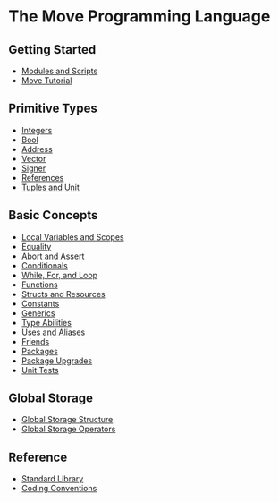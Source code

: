 # The Move Programming Language

## Getting Started

- [Modules and Scripts](modules-and-scripts.mdx)
- [Move Tutorial](move-tutorial.mdx)

## Primitive Types

- [Integers](integers.mdx)
- [Bool](bool.mdx)
- [Address](address.mdx)
- [Vector](vector.mdx)
- [Signer](signer.mdx)
- [References](references.mdx)
- [Tuples and Unit](tuples.mdx)

## Basic Concepts

- [Local Variables and Scopes](variables.mdx)
- [Equality](equality.mdx)
- [Abort and Assert](abort-and-assert.mdx)
- [Conditionals](conditionals.mdx)
- [While, For, and Loop](loops.mdx)
- [Functions](functions.mdx)
- [Structs and Resources](structs-and-resources.mdx)
- [Constants](constants.mdx)
- [Generics](generics.mdx)
- [Type Abilities](abilities.mdx)
- [Uses and Aliases](uses.mdx)
- [Friends](friends.mdx)
- [Packages](packages.mdx)
- [Package Upgrades](package-upgrades.mdx)
- [Unit Tests](unit-testing.mdx)

## Global Storage

- [Global Storage Structure](global-storage-structure.mdx)
- [Global Storage Operators](global-storage-operators.mdx)

## Reference

- [Standard Library](standard-library.mdx)
- [Coding Conventions](coding-conventions.mdx)
